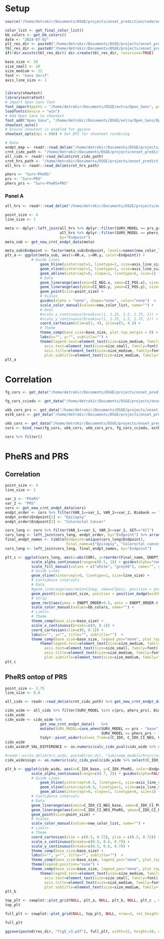 # Setup
```r
source("/home/detrokir/Documents/DSGE/projects/onset_prediction/code/onset_prediction/analysis/scripts/utils.R")

color_list <- get_final_color_list()
bb_colors <- get_bb_colors()
date <- "2024-07-02"
plt_res_dir <- paste0("/home/detrokir/Documents/DSGE/projects/onset_prediction/code/onset_prediction/analysis/results/plots/", date, "/manuscript/")
tbl_res_dir <- paste0("/home/detrokir/Documents/DSGE/projects/onset_prediction/code/onset_prediction/analysis/results/tables/", date, "/")
if(!dir.exists(tbl_res_dir)) dir.create(tbl_res_dir, recursive=TRUE)

base_size <- 28
size_small <- 20
size_medium <- 22
font <- "Sans Serif"
axis_line_size <- 1


library(showtext)
library(extrafont)
# Import Open Sans font
font_import(paths = "/home/detrokir/Documents/DSGE/extra/Open_Sans", prompt = FALSE)
loadfonts(device = "win")
# Add Open Sans to showtext
font_add("Open Sans", "/home/detrokir/Documents/DSGE/extra/Open_Sans/OpenSans-Regular.ttf")
showtext_auto()
# Ensure showtext is enabled for ggsave
showtext_opts(dpi = 600) # Set DPI for showtext rendering

# Data
endpt_map <- readr::read_delim("/home/detrokir/Documents/DSGE/projects/onset_prediction/code/onset_prediction/analysis/results/tables/endpt_name_maps/endpoint_map.csv")
crnt_cidx_path <- "/home/detrokir/Documents/DSGE/projects/onset_prediction/code/onset_prediction/analysis/data/processed/2024-07-02/bbs/meta/2019-01-01_o8_w2_10_32_70_cidx.tsv"
all_cidx <- readr::read_delim(crnt_cidx_path)
crnt_hrs_path <- "/home/detrokir/Documents/DSGE/projects/onset_prediction/code/onset_prediction/analysis/data/processed/2024-07-02/bbs/meta/2019-01-01_o8_w2_10_32_70_coxph.tsv"
all_hrs <- readr::read_delim(crnt_hrs_path)
```


```r
phers <- "Surv~PheRS"
prs <- "Surv~PRS"
phers_prs <- "Surv~PheRS+PRS"
```

### Panel A

```r
all_hrs <- readr::read_delim("/home/detrokir/Documents/DSGE/projects/onset_prediction/code/onset_prediction/analysis/data/processed/2024-07-02/bbs/meta/2019-01-01_o8_w2_10_32_70_coxph.tsv")

point_size <- 4
line_size <- 1

meta <- dplyr::left_join(all_hrs %>% dplyr::filter(SURV_MODEL == prs_group, Biobank == "Meta-analysis", VAR == "PRS", GROUP == "7"), 
                         all_hrs %>% dplyr::filter(SURV_MODEL == phers_group, Biobank == "Meta-analysis", VAR == "PheRS", GROUP == "7"),
                         by="Endpoint")
meta_sub <- get_new_crnt_endpt_data(meta)

meta_sub$Endpoint <- factor(meta_sub$Endpoint, levels=names(new_color_list))
plt_a <- ggplot(meta_sub, aes(x=HR.x, y=HR.y, color=Endpoint)) +
            # Guide Lines
                geom_hline(yintercept=1, linetype=1, size=axis_line_size) +
                geom_vline(xintercept=1, linetype=1, size=axis_line_size) +
                geom_abline(intercept=0, slope=1, linetype=6, size=1) +
                # Data
                geom_linerange(aes(xmin=CI_NEG.x, xmax=CI_POS.x), size=line_size) +
                geom_linerange(aes(ymin=CI_NEG.y, ymax=CI_POS.y), size=line_size) +
                geom_point(size=point_size) +
                # Scales 
                guides(alpha = "none", shape="none", color="none")  +
                scale_color_manual(values=new_color_list, name="") +
                # Axes
                #scale_x_continuous(breaks=c(1, 1.25, 1.5, 1.75, 2)) +
                #scale_y_continuous(breaks=c(1, 1.25, 1.5, 1.75, 2)) +
                coord_cartesian(xlim=c(1, 4), ylim=c(1, 4.)) +
                # Theme
                theme_comp(base_size=base_size, plot_top_margin = 0) +
                labs(x="", y="", subtitle="") +
                theme(legend.text=element_text(size=size_medium, family=font), 
                  axis.text=element_text(size=size_small, family=font),
                  axis.title=element_text(size=size_medium, family=font),
                  plot.subtitle=element_text(size=size_medium, family=font))
plt_a
```



# Correlation
```r
fg_cors <- get_data("/home/detrokir/Documents/DSGE/projects/onset_prediction/code/onset_prediction/analysis/data/orig/finngen/fg_down_2024-05-29/fg/PheRS_PRS/2019-01-01_o8_w2_e10_32_70_cors.tsv", "FinnGen")

fg_cors_cciedu <- get_data("/home/detrokir/Documents/DSGE/projects/onset_prediction/code/onset_prediction/analysis/data/orig/finngen/fg_down_2024-05-29/fg/EDU_CCI/2019-01-01_o8_w2_e10_32_70_cors.tsv", "FinnGen")

ukb_cors_prs <- get_data("/home/detrokir/Documents/DSGE/projects/onset_prediction/code/onset_prediction/analysis/data/orig/ukbb/ukbb_down_2024-07-02/prs/2019-01-01_o8_w2_e10_32_70_cors.tsv", "UKB")
estb_cors <- get_data("/home/detrokir/Documents/DSGE/projects/onset_prediction/code/onset_prediction/analysis/data/orig/estbb/estbb_down_2024-06-10/2019-01-01_o8_w2_e6_32_70_cors.tsv", "EstB")

ukb_cors <- get_data("/home/detrokir/Documents/DSGE/projects/onset_prediction/code/onset_prediction/analysis/data/orig/ukbb/ukbb_down_2024-07-02/2019-01-01_o8_w2_e10_32_70_cors.tsv", "UKB")
cors <- bind_rows(fg_cors, ukb_cors, ukb_cors_prs, fg_cors_cciedu, estb_cors) %>% filter(SET == "All") %>% distinct(ENDPOINT, VAR_1, VAR_2, Biobank, .keep_all = TRUE)

cors %>% filter()
```


# PheRS and PRS
## Correlation
```r

point_size <- 4
line_size <- 1

var_1 <- "PheRS"
var_2 <- "PRS"
cors <- get_new_crnt_endpt_data(cors)
endpt_order <- cors %>% filter(VAR_1==var_1, VAR_2==var_2, Biobank == "FinnGen") %>% arrange(COR) %>% mutate(ENDPT_ORDER=1:n(), STRIP=ifelse(ENDPT_ORDER %% 2 == 0, "even", "odd")) %>% select(Endpoint, ENDPT_ORDER, STRIP)
endpt_order$Endpoint[1] <- "Epilepsy"
endpt_order$Endpoint[2] <- "Colorectal Cancer"

cors_long <- cors %>% filter(VAR_1==var_1, VAR_2==var_2, SET=="All")
cors_long <- left_join(cors_long, endpt_order, by="Endpoint") %>% arrange(ENDPT_ORDER)
final_endpt_names <- tibble(Endpoint=unique(cors_long$Endpoint),
                            Final_name=c("Epilepsy", "Colorectal cancer", "Prostate cancer", "Breast cancer", "Lung cancer", "AF", "Gout", "CHD", "Hip OA", "Asthma", "T2D", "MDD", "Knee OA"))
cors_long <- left_join(cors_long, final_endpt_names, by="Endpoint")

plt_c <- ggplot(cors_long, aes(x=abs(COR), y=reorder(Final_name, ENDPT_ORDER), color=Biobank)) +
            scale_alpha_continuous(range=c(0.5, 1)) + guides(alpha="none") +
            scale_fill_manual(values = c("white", "grey50"), name="", guide="none") +
            # Guide Lines
            geom_vline(xintercept=0, linetype=1, size=line_size) +
            # Confidence intervals
            # Data
            #geom_linerange(aes(xmin=CIneg, xmax=CIpos), position = position_dodge(width=0.3), size=line_size+0.3*line_size) +
            geom_point(size=point_size, position = position_dodge(width=0.3)) +
            # Strip
            geom_rect(aes(ymax = ENDPT_ORDER+0.5, ymin = ENDPT_ORDER-0.5, xmin=-Inf, xmax=Inf, fill=STRIP), color=NA, alpha=0.1) +
            scale_color_manual(values=bb_colors, name="") +
            # Limits
            # Theme
            theme_comp(base_size=base_size) +
            scale_x_continuous(breaks=c(0, 0.1)) +
            coord_cartesian(xlim=c(0, 0.1)) +
            labs(x="", y="", title="", subtitle="")  +
            theme_comp(base_size=base_size, legend_pos="none", plot_top_margin=-10, legend_box_spacing=0) +
                theme(legend.text=element_text(size=size_medium, family=font), 
                  axis.text=element_text(size=size_small, family=font),
                  axis.title=element_text(size=size_medium, family=font),
                  plot.subtitle=element_text(size=size_medium, family=font))
plt_c
```

## PheRS ontop of PRS
```r
point_size <- 3.75
line_size <- 0.8

all_cidx <- readr::read_delim(crnt_cidx_path) %>% get_new_crnt_endpt_data()

cidx_wide <- all_cidx %>% filter(SURV_MODEL %in% c(prs, phers_prs), Biobank=="Meta-analysis") 
cidx_wide
cidx_wide <- cidx_wide %>% 
                get_new_crnt_endpt_data()   %>%
                mutate(SURV_MODEL=case_when(SURV_MODEL == prs ~ "base", 
                                            SURV_MODEL == phers_prs ~ "PheRS")) %>%
                tidyr::pivot_wider(values_from=c(C_IDX, C_IDX_CI_NEG, C_IDX_CI_POS, SE), names_from=SURV_MODEL, id_cols=c(Endpoint, Biobank))
cidx_wide
cidx_wide$P_VAL_DIFFERENCE <- as.numeric(calc_cidx_pval(cidx_wide %>% select(C_IDX_base, SE_base), cidx_wide %>% select(C_IDX_PheRS, SE_PheRS))$pvals)

#readr::write_delim(hrs_wide, paste0(res_dir, "sub/comp_models/hrs/cross/prs_vs_phers.tsv"), delim="\t")
cidx_wide$sign <- as.numeric(calc_cidx_pval(cidx_wide %>% select(C_IDX_base, SE_base), cidx_wide %>% select(C_IDX_PheRS, SE_PheRS))$sign)

plt_b <- ggplot(cidx_wide, aes(x=C_IDX_base, y=C_IDX_PheRS, color=Endpoint)) +
            scale_alpha_continuous(range=c(0.7, 1)) + guides(alpha=FALSE) +
            # Guide Lines
                geom_hline(yintercept=0.5, linetype=1, size=axis_line_size) +
                geom_vline(xintercept=0.5, linetype=1, size=axis_line_size) +
                geom_abline(intercept=0, slope=1, linetype=6, size=1) +
            # Confidence intervals
            # Data
            geom_linerange(aes(xmin=C_IDX_CI_NEG_base, xmax=C_IDX_CI_POS_base), size=line_size+0.3*line_size) +
            geom_linerange(aes(ymin=C_IDX_CI_NEG_PheRS, ymax=C_IDX_CI_POS_PheRS), size=line_size+0.3*line_size) +
            geom_point(size=point_size) +
            # Scales
            scale_color_manual(values=new_color_list, name="") +
            # Limits
            # Theme
            coord_cartesian(xlim = c(0.5, 0.72), ylim = c(0.5, 0.72)) +
            scale_x_continuous(breaks=c(0.5, 0.6, 0.7)) +
            scale_y_continuous(breaks=c(0.5, 0.6, 0.7)) +
            theme_comp(base_size=base_size) +
            labs(x="", y="", title="", subtitle="")  +
            theme_comp(base_size=base_size, legend_pos="none", plot_top_margin=-10, legend_box_spacing=0) +
            theme(legend.position="none") +
            theme_comp(base_size=base_size, legend_pos="none", plot_top_margin=-10, legend_box_spacing=0) +
                theme(legend.text=element_text(size=size_medium, family=font), 
                  axis.text=element_text(size=size_small, family=font),
                  axis.title=element_text(size=size_medium, family=font),
                  plot.subtitle=element_text(size=size_medium, family=font))
plt_b
```



```r
top_plt <- cowplot::plot_grid(NULL, plt_a, NULL, plt_b, NULL, plt_c , nrow=1, align="h", rel_widths=c(0.025, 0.3, 0.025, 0.3, -0.025, 0.375))
top_plt

full_plt <- cowplot::plot_grid(NULL, top_plt, NULL, nrow=3, rel_heights=c(0.05, 0.75, 0.25))

full_plt

ggsave(paste0(res_dir, "fig5_v3.pdf"), full_plt, width=22, height=10, dpi=600, unit="in", bg="white")
```
